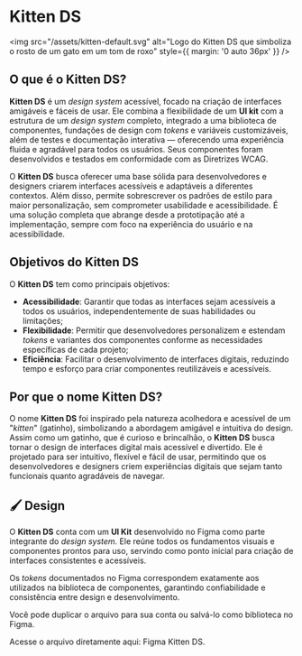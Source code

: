 
<Meta title="Sobre o Kitten DS" />

# Kitten DS

<img src="/assets/kitten-default.svg" alt="Logo do Kitten DS que simboliza o rosto de um gato em um tom de roxo" style={{ margin: '0 auto 36px' }} />

## O que é o Kitten DS?

**Kitten DS** é um *design system* acessível, focado na criação de interfaces amigáveis e fáceis de usar. Ele combina a flexibilidade de um **UI kit** com a estrutura de um *design system* completo, integrado a uma biblioteca de componentes, fundações de design com *tokens* e variáveis customizáveis, além de testes e documentação interativa — oferecendo uma experiência fluida e agradável para todos os usuários. Seus componentes foram desenvolvidos e testados em conformidade com as <Link className="sb-unstyled text-sm" href="https://www.w3.org/WAI/standards-guidelines/wcag/" target="_blank">Diretrizes WCAG</Link>.

O **Kitten DS** busca oferecer uma base sólida para desenvolvedores e designers criarem interfaces acessíveis e adaptáveis a diferentes contextos. Além disso, permite sobrescrever os padrões de estilo para maior personalização, sem comprometer usabilidade e acessibilidade. É uma solução completa que abrange desde a prototipação até a implementação, sempre com foco na experiência do usuário e na acessibilidade.

## Objetivos do Kitten DS

O **Kitten DS** tem como principais objetivos:

- **Acessibilidade**: Garantir que todas as interfaces sejam acessíveis a todos os usuários, independentemente de suas habilidades ou limitações;
- **Flexibilidade**: Permitir que desenvolvedores personalizem e estendam *tokens* e variantes dos componentes conforme as necessidades específicas de cada projeto;
- **Eficiência**: Facilitar o desenvolvimento de interfaces digitais, reduzindo tempo e esforço para criar componentes reutilizáveis e acessíveis.

## Por que o nome Kitten DS?

O nome **Kitten DS** foi inspirado pela natureza acolhedora e acessível de um "*kitten*" (gatinho), simbolizando a abordagem amigável e intuitiva do design. Assim como um gatinho, que é curioso e brincalhão, o **Kitten DS** busca tornar o design de interfaces digital mais acessível e divertido. Ele é projetado para ser intuitivo, flexível e fácil de usar, permitindo que os desenvolvedores e designers criem experiências digitais que sejam tanto funcionais quanto agradáveis de navegar. 

## 🖌️ Design

O **Kitten DS** conta com um **UI Kit** desenvolvido no Figma como parte integrante do *design system*. Ele reúne todos os fundamentos visuais e componentes prontos para uso, servindo como ponto inicial para criação de interfaces consistentes e acessíveis.

Os *tokens* documentados no Figma correspondem exatamente aos utilizados na biblioteca de componentes, garantindo confiabilidade e consistência entre design e desenvolvimento.

Você pode duplicar o arquivo para sua conta ou salvá-lo como biblioteca no Figma.

Acesse o arquivo diretamente aqui: <Link className="sb-unstyled text-sm" href="https://www.figma.com/community/file/1497783419530927373" target="_blank">Figma Kitten DS</Link>.